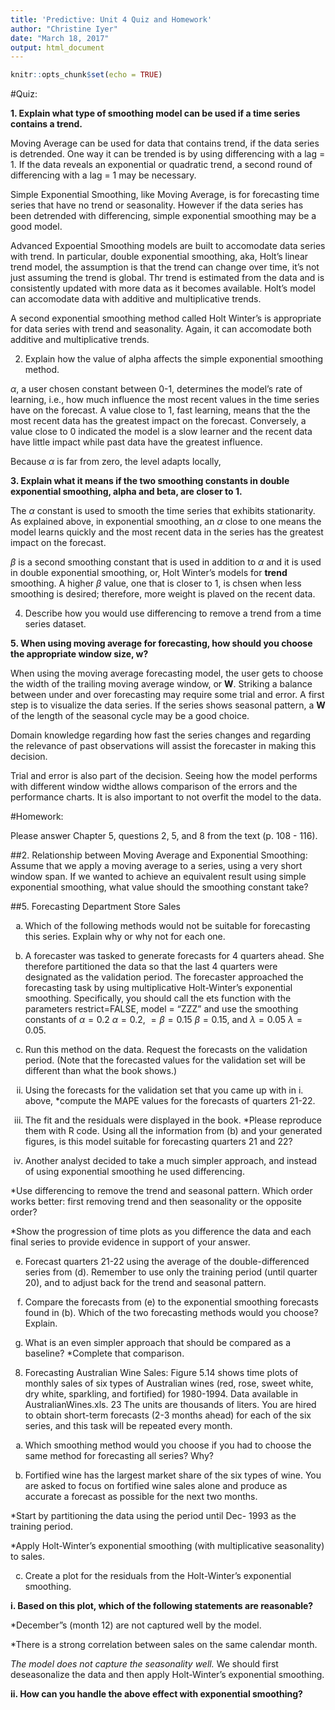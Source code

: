 ```yaml
---
title: 'Predictive: Unit 4 Quiz and Homework'
author: "Christine Iyer"
date: "March 18, 2017"
output: html_document
---
```


```r
knitr::opts_chunk$set(echo = TRUE)
```

#Quiz:

**1.	Explain what type of smoothing model can be used if a time series contains a trend.**

Moving Average can be used for data that contains trend, if the data series is detrended. One way it can be trended is by using differencing with a lag = 1. If the data reveals an exponential or quadratic trend, a second round of differencing with a lag = 1 may be necessary. 

Simple Exponential Smoothing, like Moving Average, is for forecasting time series that have no trend or seasonality. However if the data series has been detrended with differencing, simple exponential smoothing may be a good model. 

Advanced Expoential Smoothing models are built to accomodate data series with trend. In particular, double exponential smoothing, aka, Holt's linear trend model, the assumption is that the trend can change over time, it's not just assuming the trend is global. Thr trend is estimated from the data and is consistently updated with more data as it becomes available. Holt's model can accomodate data with additive and multiplicative trends. 

A second exponential smoothing method called Holt Winter's is appropriate for data series with trend and seasonality. Again, it can accomodate both additive and multiplicative trends. 

2.	Explain how the value of alpha affects the simple exponential smoothing method.

$\alpha$, a user chosen constant between 0-1, determines the model's rate of learning, i.e., how much influence the most recent values in the time series have on the forecast. A value close to 1, fast learning,  means that the the most recent data has the greatest impact on the forecast. Conversely, a value close to 0 indicated the model is a slow learner and the recent data have little impact while past data have the greatest influence. 

Because $\alpha$ is far from zero, the level adapts locally,



**3.	Explain what it means if the two smoothing constants in double exponential smoothing, alpha and beta, are closer to 1.**

The $\alpha$ constant is used to smooth the time series that exhibits stationarity. As explained above, in exponential smoothing, an $\alpha$ close to one means the model learns quickly and the most recent data in the series has the greatest impact on the forecast. 

$\beta$ is a second smoothing constant that is used in addition to $\alpha$ and it is used in double exponential smoothing, or, Holt Winter's models for **trend** smoothing. A higher $\beta$ value, one that is closer to 1, is chsen when less smoothing is desired; therefore, more weight is plaved on the recent data.  

4.	Describe how you would use differencing to remove a trend from a time series dataset.

**5.	When using moving average for forecasting, how should you choose the appropriate window size, w?**

When using the moving average forecasting model, the user gets to choose the width of the trailing moving average window, or **W**. Striking a balance between under and over forecasting may require some trial and error. A first step is to visualize the data series. If the series shows seasonal pattern, a **W** of the length of the seasonal cycle may be a good choice. 

Domain knowledge regarding how fast the series changes and regarding the relevance of past observations will assist the forecaster in making this decision. 

Trial and error is also part of the decision. Seeing how the model performs with different window widthe allows comparison of the errors and the performance charts. It is also important to not overfit the model to the data.  


#Homework:

Please answer Chapter 5, questions 2, 5, and 8 from the text (p. 108 - 116).  


##2. 
Relationship between Moving Average and Exponential Smoothing: Assume that we apply a moving average to a series, using a very short window span. If we wanted to achieve an equivalent result using simple exponential smoothing, what value should the smoothing constant take?


##5. 
Forecasting Department Store Sales

a. Which of the following methods would not be suitable for forecasting this series. Explain why or why not for each one.

b. A forecaster was tasked to generate forecasts for 4 quarters ahead. She therefore partitioned the data so that the last 4 quarters were designated as the validation period. The forecaster approached the forecasting task by using multiplicative Holt-Winter's exponential smoothing. Specifically, you should call the ets function with the parameters restrict=FALSE, model = "ZZZ" and use the smoothing constants of $\alpha=0.2$ $\alpha=0.2$, $=\beta=0.15$ $\beta=0.15$, and $\lambda=0.05$ $\lambda=0.05$.

i. Run this method on the data. Request the forecasts on the validation period. (Note that the forecasted values for the validation set will be different than what the book shows.)

ii. Using the forecasts for the validation set that you came up with in i. above, 
  *compute the MAPE values for the forecasts of quarters 21-22.
  
c. The fit and the residuals were displayed in the book. 
  *Please reproduce them with R code. Using all the information from (b) and your generated figures, is this model suitable for forecasting quarters 21 and 22?
  
d. Another analyst decided to take a much simpler approach, and instead of using exponential smoothing he used differencing. 

  *Use differencing to remove the trend and seasonal pattern. Which order works better: first removing trend and then seasonality or the opposite order? 

  *Show the progression of time plots as you difference the data and each final series to provide evidence in support of your answer.
  
e. Forecast quarters 21-22 using the average of the double-differenced series from (d). Remember to use only the training period (until quarter 20), and to adjust back for the trend and seasonal pattern.

f. Compare the forecasts from (e) to the exponential smoothing forecasts found in (b). Which of the two forecasting methods would you choose? Explain.

g. What is an even simpler approach that should be compared as a baseline? 
  *Complete that comparison.

8. Forecasting Australian Wine Sales: Figure 5.14 shows time plots of monthly sales of six types of Australian wines (red, rose, sweet white, dry white, sparkling, and fortified) for 1980-1994. Data available in AustralianWines.xls. 23 The units are thousands of liters. You are hired to obtain short-term forecasts (2-3 months ahead) for each of the six series, and this task will be repeated every month.

(a) Which smoothing method would you choose if you had to choose the same method for forecasting all series? Why? 

(b) Fortified wine has the largest market share of the six types of wine. You are asked to focus on fortified wine sales alone and produce as accurate a forecast as possible for the next two months.

  *Start by partitioning the data using the period until Dec- 1993 as the training period. 
  
  *Apply Holt-Winter's exponential smoothing (with multiplicative seasonality) to sales. 
  
(c) Create a plot for the residuals from the Holt-Winter's exponential smoothing. 

**i. Based on this plot, which of the following statements are reasonable?**

  *December"s (month 12) are not captured well by the model. 
  
  *There is a strong correlation between sales on the same calendar month. 
  
  *The model does not capture the seasonality well. 
  *We should first deseasonalize the data and then apply Holt-Winter's exponential smoothing.
  
**ii. How can you handle the above effect with exponential smoothing?**


